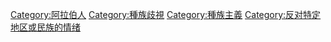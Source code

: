 [[Category:阿拉伯人|Category:阿拉伯人]]
[[Category:種族歧視|Category:種族歧視]]
[[Category:種族主義|Category:種族主義]]
[[Category:反对特定地区或民族的情绪|Category:反对特定地区或民族的情绪]]